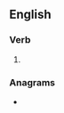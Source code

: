 ==English==

===Verb===
{{head|en|verb form}}

# {{en-third-person singular of|repel}}

===Anagrams===
* {{anagrams|en|a=eelprs|Elpers|Eplers|Lepres|lepers}}